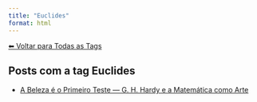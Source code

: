 ```yaml
---
title: "Euclides"
format: html
---
```


[⬅ Voltar para Todas as Tags](../tags.qmd)

## Posts com a tag **Euclides**

- [A Beleza é o Primeiro Teste — G. H. Hardy e a Matemática como Arte](/posts/matematica/beleza-matematica.html)
